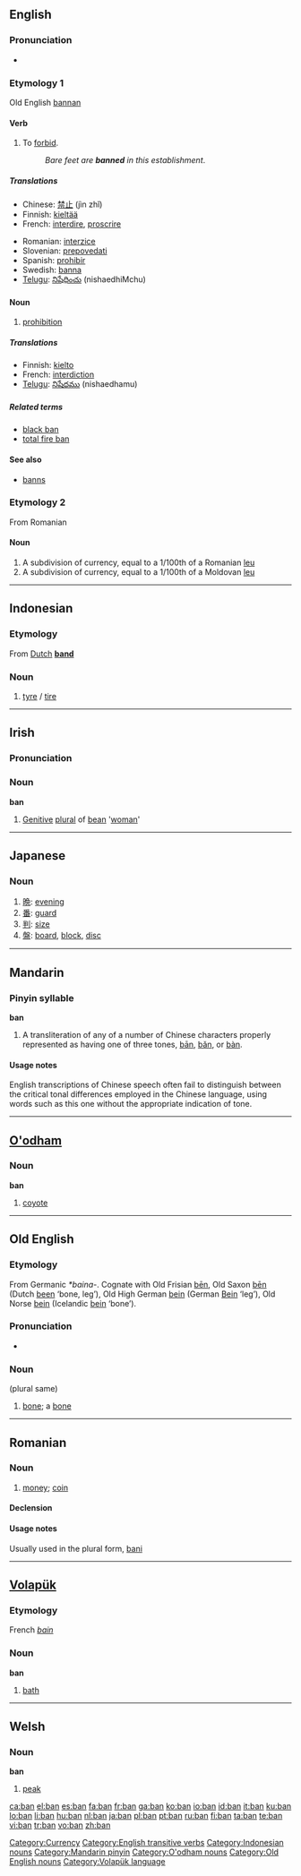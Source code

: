 {{see|Appendix:Variations of "ban"|-ban}}

==English==

===Pronunciation===
*{{rhymes|æn}}

===Etymology 1===
Old English [[bannan]]

====Verb====
{{en-verb|bans|banning|banned|banned}}

# To [[forbid]].
#: ''Bare feet are '''banned''' in this establishment''.

=====Translations=====
{{trans-top|forbid}}
*Chinese: [[禁止]] (jìn zhǐ)
*Finnish: [[kieltää]]
*French: [[interdire]], [[proscrire]]
{{trans-mid}}
*Romanian: [[interzice]]
*Slovenian: [[prepovedati]]
*Spanish: [[prohibir]]
*Swedish: [[banna]]
*[[Telugu]]: [[నిషేధించు]] (nishaedhiMchu)
{{trans-bottom}}

====Noun====
{{en-noun}}

# [[prohibition]]

=====Translations=====
*Finnish: [[kielto]]
*French: [[interdiction]]
*[[Telugu]]: [[నిషేధము]] (nishaedhamu)

=====Related terms=====
*[[black ban]]
*[[total fire ban]]

====See also====
*[[banns]]

===Etymology 2===
From Romanian

====Noun====
{{en-noun|bani}}

# A subdivision of currency, equal to a 1/100th of a Romanian [[leu]]
# A subdivision of currency, equal to a 1/100th of a Moldovan [[leu]]

[[Category:Currency]]
[[Category:English transitive verbs]]

----

==Indonesian==

===Etymology===
From [[w:Dutch language|Dutch]] '''[[band]]'''

===Noun===
{{infl|noun|lang=id}}

# [[tyre]] / [[tire]]

[[Category:Indonesian nouns]]

----

==Irish==

===Pronunciation===
{{IPA|[ban]}}

===Noun===
'''ban'''

# [[Genitive]] [[plural]] of [[bean#Irish|bean]] '[[woman]]'

----

==Japanese==

===Noun===
{{ja-noun|r|hira=ばん}}

# [[晩]]: [[evening]]
# [[番]]: [[guard]]
# [[判]]: [[size]]
# [[盤]]: [[board]], [[block]], [[disc]]

----

==Mandarin==

===Pinyin syllable===
'''ban'''

# A transliteration of any of a number of Chinese characters properly represented as having one of three tones, [[bān]], [[bǎn]], or [[bàn]].

====Usage notes====
English transcriptions of Chinese speech often fail to distinguish between the critical tonal differences employed in the Chinese language, using words such as this one without the appropriate indication of tone.

[[Category:Mandarin pinyin]]

----

==[[O'odham]]==

===Noun===
'''ban'''

# [[coyote]]

[[Category:O'odham nouns]]

----

==Old English==

===Etymology===
From Germanic ''*baina-''.  Cognate with Old Frisian [[ben|bēn]], Old Saxon [[ben|bēn]] (Dutch [[been]] ‘bone, leg’), Old High German [[bein]] (German [[Bein]] ‘leg’), Old Norse [[bein]] (Icelandic [[bein]] ‘bone’).

===Pronunciation===
*{{IPA|/ba:n/}}

===Noun===
{{unicode|'''bān'''}} {{n}} (plural same)

# [[bone]]; a [[bone]]

[[Category:Old English nouns]]

----

==Romanian==

===Noun===
{{ro-noun|gend=m|pl=bani}}

# [[money]]; [[coin]]

====Declension====
{{ro-noun-m|pl=bani|def=banul}}

====Usage notes====
Usually used in the plural form, [[bani]]

----

==[[Volapük]]==

===Etymology===
French ''[[bain]]''

===Noun===
'''ban'''

# [[bath]]

[[Category:Volapük language]]

----

==Welsh==

===Noun===
'''ban'''

# [[peak]]

[[ca:ban]]
[[el:ban]]
[[es:ban]]
[[fa:ban]]
[[fr:ban]]
[[ga:ban]]
[[ko:ban]]
[[io:ban]]
[[id:ban]]
[[it:ban]]
[[ku:ban]]
[[lo:ban]]
[[li:ban]]
[[hu:ban]]
[[nl:ban]]
[[ja:ban]]
[[pl:ban]]
[[pt:ban]]
[[ru:ban]]
[[fi:ban]]
[[ta:ban]]
[[te:ban]]
[[vi:ban]]
[[tr:ban]]
[[vo:ban]]
[[zh:ban]]